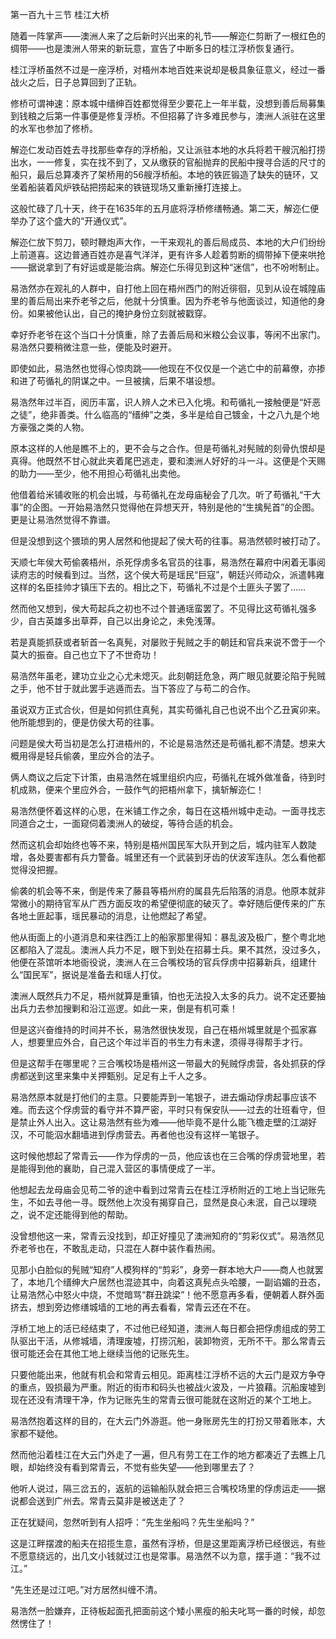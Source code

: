 

第一百九十三节 桂江大桥

随着一阵掌声――澳洲人来了之后新时兴出来的礼节――解迩仁剪断了一根红色的绸带――也是澳洲人带来的新玩意，宣告了中断多日的桂江浮桥恢复通行。

桂江浮桥虽然不过是一座浮桥，对梧州本地百姓来说却是极具象征意义，经过一番战火之后，日子总算回到了正轨。

修桥可谓神速：原本城中缙绅百姓都觉得至少要花上一年半载，没想到善后局募集到钱粮之后第一件事便是修复浮桥。不但招募了许多难民参与，澳洲人派驻在这里的水军也参加了修桥。

解迩仁发动百姓去寻找那些幸存的浮桥船，又让派驻本地的水兵将若干艘沉船打捞出水，一一修复，实在找不到了，又从缴获的官船抛弃的民船中搜寻合适的尺寸的船只，最后总算凑齐了架桥用的56艘浮桥船。本地的铁匠锻造了缺失的链环，又坐着船装着风炉铁砧把捞起来的铁链现场又重新捶打连接上。

这般忙碌了几十天，终于在1635年的五月底将浮桥修缮畅通。第二天，解迩仁便举办了这个盛大的“开通仪式”。

解迩仁放下剪刀，顿时鞭炮声大作，一干来观礼的善后局成员、本地的大户们纷纷上前道喜。这边普通百姓亦是喜气洋洋，更有许多人趁着剪断的绸带掉下便来哄抢――据说拿到了有好运或是能治病。解迩仁乐得见到这种“迷信”，也不吩咐制止。

易浩然亦在观礼的人群中，自打他上回在梧州西门的附近徘徊，见到从设在城隍庙里的善后局出来乔老爷之后，他就十分慎重。因为乔老爷与他面谈过，知道他的身份。如果被他认出，自己的掩护身份立刻就被戳穿。

幸好乔老爷在这个当口十分慎重，除了去善后局和米粮公会议事，等闲不出家门。易浩然只要稍微注意一些，便能及时避开。

即使如此，易浩然也觉得心惊肉跳――他现在不仅仅是一个逃亡中的前幕僚，亦掺和进了苟循礼的阴谋之中。一旦被擒，后果不堪设想。

易浩然年过半百，阅历丰富，识人辨人之术已入化境。和苟循礼一接触便是“奸恶之徒”，绝非善类。什么临高的“缙绅”之类，多半是给自己镀金，十之八九是个地方豪强之类的人物。

原本这样的人他是瞧不上的，更不会与之合作。但是苟循礼对髡贼的刻骨仇恨却是真得。他既然不甘心就此夹着尾巴逃走，要和澳洲人好好的斗一斗。这便是个天赐的助力――至少，他不用担心苟循礼出卖他。

他借着给米铺收账的机会出城，与苟循礼在龙母庙秘会了几次。听了苟循礼“干大事”的企图。一开始易浩然只觉得他在异想天开，特别是他的“生擒髡首”的企图。更是让易浩然觉得不靠谱。

但是没想到这个猥琐的男人居然和他提起了侯大苟的往事。易浩然顿时被打动了。

天顺七年侯大苟偷袭梧州，杀死俘虏多名官员的往事，易浩然在幕府中闲着无事阅读府志的时候看到过。当然，这个侯大苟是瑶民“巨寇”，朝廷兴师动众，派遣韩雍这样的名臣挂帅才镇压下去的。相比之下，苟循礼不过是个土匪头子罢了……

然而他又想到，侯大苟起兵之初也不过个普通瑶蛮罢了。不见得比这苟循礼强多少，自古英雄多出草莽，自己以出身论之，未免浅薄。

若是真能抓获或者斩首一名真髡，对屡败于髡贼之手的朝廷和官兵来说不啻于一个莫大的振奋。自己也立下了不世奇功！

易浩然年虽老，建功立业之心尤未熄灭。此刻朝廷危急，两广眼见就要沦陷于髡贼之手，他不甘于就此罢手逃遁而去。当下答应了与苟二的合作。

虽说双方正式合伙，但是如何抓住真髡，其实苟循礼自己也说不出个乙丑寅卯来。他所能想到的，便是仿侯大苟的往事。

问题是侯大苟当初是怎么打进梧州的，不论是易浩然还是苟循礼都不清楚。想来大概用得是轻兵偷袭，里应外合的法子。

俩人商议之后定下计策，由易浩然在城里组织内应，苟循礼在城外做准备，待到时机成熟，便来个里应外合，一鼓作气的把梧州拿下，擒斩解迩仁！

易浩然便怀着这样的心思，在米铺工作之余，每日在这梧州城中走动。一面寻找志同道合之士，一面窥伺着澳洲人的破绽，等待合适的机会。

然而这机会却始终也等不来，特别是梧州国民军大队开到之后，城内驻军人数陡增，各处要害都有兵力警备。城里还有一个武装到牙齿的伏波军连队。怎么看他都觉得没把握。

偷袭的机会等不来，倒是传来了藤县等梧州府的属县先后陷落的消息。他原本就非常微小的期待官军从广西方面反攻的希望便彻底的破灭了。幸好随后便传来的广东各地土匪起事，瑶民暴动的消息，让他燃起了希望。

他从街面上的小道消息和来往西江上的船家那里得知：暴乱波及极广，整个粤北地区都陷入了混乱。澳洲人兵力不足，眼下到处在招募士兵。果不其然，没过多久，他便在茶馆听本地衙役说，澳洲人在三合嘴校场的官兵俘虏中招募新兵，组建什么“国民军”，据说是准备去和瑶人打仗。

澳洲人既然兵力不足，梧州就算是重镇，怕也无法投入太多的兵力。说不定还要抽出兵力去参加搜剿和沿江巡逻。如此一来，倒是有机可乘！

但是这兴奋维持的时间并不长，易浩然很快发现，自己在梧州城里就是个孤家寡人，想要里应外合，自己这个年过半百的书生力有未逮，须得寻得帮手才行。

但是这帮手在哪里呢？三合嘴校场是梧州这一带最大的髡贼俘虏营，各处抓获的俘虏都送到这里来集中关押甄别。足足有上千人之多。

易浩然原本就是打他们的主意。只要能弄到一笔银子，进去煽动俘虏起事应该不难。而去这个俘虏营的看守并不算严密，平时只有保安队――过去的壮班看守，但是禁止外人出入。这让易浩然有些为难――他毕竟不是什么能飞檐走壁的江湖好汉，不可能泅水翻墙进到俘虏营去。再者他也没有这样一笔银子。

这时候他想起了常青云――作为俘虏的一员，他应该也在三合嘴的俘虏营地里，若是能得到他的襄助，自己混入营区的事情便成了一半。

他想起去龙母庙会见苟二爷的途中看到过常青云在桂江浮桥附近的工地上当记账先生，不如去寻他一寻。既然他上次没有揭穿自己，显然是良心未泯，自己以理晓之，说不定还能得到他的帮助。

没曾想他这一来，常青云没找到，却正好撞见了澳洲知府的“剪彩仪式”。易浩然见乔老爷也在，不敢乱走动，只混在人群中装作看热闹。

见那小白脸似的髡贼“知府”人模狗样的“剪彩”，身旁一群本地大户――商人也就罢了，本地几个缙绅大户居然也混迹其中，向着这真髡点头哈腰，一副谄媚的丑态，让易浩然心中怒火中烧，不觉暗骂“群丑跳梁”！他不愿意再多看，便朝着人群外面挤去，想到旁边修缮城墙的工地的再去看看，常青云还在不在。

浮桥工地上的活已经结束了，不过他已经知道，澳洲人每日都会把俘虏组成的劳工队驱出干活，从修城墙，清理废墟，打捞沉船，装卸物资，无所不干。那么常青云很可能还会在其他工地上继续当他的记账先生。

只要他能出来，他就有机会和常青云相见。距离桂江浮桥不远的大云门是双方争夺的重点，毁损最为严重。附近的街市和码头也被战火波及，一片狼藉。沉船废墟到现在还没有清理干净，作为记账先生的常青云很可能就在这附近的某个工地上。

易浩然抱着这样的目的，在大云门外游逛。他一身账房先生的打扮又带着账本，大家都不疑他。

然而他沿着桂江在大云门外走了一遍，但凡有劳工在工作的地方都凑近了去瞧上几眼，却始终没有看到常青云，不觉有些失望――他到哪里去了？

他听人说过，隔三岔五的，返航的运输船队就会把三合嘴校场里的俘虏运走――据说都会送到广州去。常青云莫非是被送走了？

正在犹疑间，忽然听到有人招呼：“先生坐船吗？先生坐船吗？”

这是江畔摆渡的船夫在招揽生意，虽然有浮桥，但是这里距离浮桥已经很远，有些不愿意绕远的，出几文小钱就过江也是常事。易浩然不以为意，摆手道：“我不过江。”

“先生还是过江吧。”对方居然纠缠不清。

易浩然一脸嫌弃，正待板起面孔把面前这个矮小黑瘦的船夫叱骂一番的时候，却忽然愣住了！

